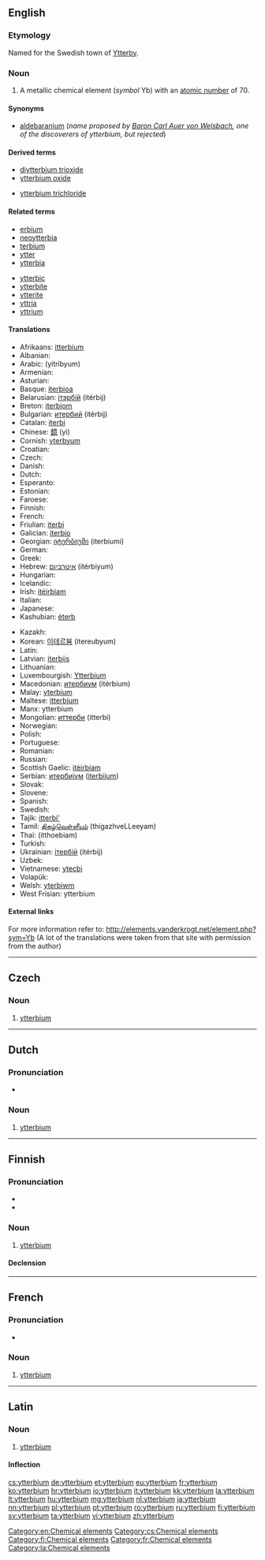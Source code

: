 {{also|Ytterbium}}
==English==
{{elements|Yb|thulium|Tm|lutetium|Lu}}

===Etymology===
Named for the Swedish town of [[w:Ytterby|Ytterby]].

===Noun===
{{en-noun|-}}
{{wikipedia}}

# A metallic chemical element (''symbol'' Yb) with an [[atomic number]] of 70.

====Synonyms====
* [[aldebaranium]] (''name proposed by [[w:Carl Auer von Welsbach|Baron Carl Auer von Welsbach]], one of the discoverers of ytterbium, but rejected'')

====Derived terms====
{{der-top}}
* [[diytterbium trioxide]]
* [[ytterbium oxide]]
{{der-mid}}
* [[ytterbium trichloride]]
{{der-bottom}}

====Related terms====
{{rel-top}}
* [[erbium]]<!--same etymology-->
* [[neoytterbia]]
* [[terbium]]<!--same etymology-->
* [[ytter]]
* [[ytterbia]]
{{rel-mid}}
* [[ytterbic]]
* [[ytterbite]]
* [[ytterite]]
* [[yttria]]
* [[yttrium]]<!--same etymology-->
{{rel-bottom}}

====Translations====
{{trans-top|chemical element}}
* Afrikaans: [[itterbium]]
* Albanian: {{t-|sq|iterb|xs=Albanian}}
* Arabic: {{Arab|[[يتربيوم]]}} (yitríbyum) {{m}}
* Armenian: {{t-|hy|իտերբիում|tr=iterbium}}
* Asturian: {{t|ast|iterbiu|m}}
* Basque: [[iterbioa]]
* Belarusian: [[iтэрбiй]] (itérbij) {{m}}
* Breton: [[iterbiom]]
* Bulgarian: [[итербий]] (itérbij) {{m}}
* Catalan: [[iterbi]]
* Chinese: [[鐿]] (yì)
* Cornish: [[yterbyum]]
* Croatian: {{t+|hr|iterbij}}
* Czech: {{t+|cs|ytterbium}}
* Danish: {{t-|da|ytterbium}}
* Dutch: {{t+|nl|ytterbium|n}}
* Esperanto: {{t-|eo|iterbio|xs=Esperanto}}
* Estonian: {{t-|et|üterbium}}
* Faroese: {{t-|fo|ytterbium|xs=Faroese}}
* Finnish: {{t+|fi|ytterbium}}
* French: {{t+|fr|ytterbium|m}}
* Friulian: [[iterbi]]
* Galician: [[iterbio]]
* Georgian: [[იტერბიუმი]] (iterbiumi)
* German: {{t+|de|Ytterbium|n}}
* Greek: {{t+|el|υττέρβιο|n|tr=yttérvio}}
* Hebrew: [[איטרביום]] (itérbiyum)
* Hungarian: {{t+|hu|itterbium}}
* Icelandic: {{t+|is|ytterbín}}
* Irish: [[itéirbiam]]
* Italian: {{t+|it|itterbio|m}}
* Japanese: {{t+|ja|イッテルビウム|tr=itterubiumu}}
* Kashubian: [[éterb]]
{{trans-mid}}
* Kazakh: {{t-|kk|иттербий|tr=itterbii|sc=Cyrl|xs=Kazakh}}
* Korean: [[이테르븀]] (itereubyum)
* Latin: {{t+|la|ytterbium}}
* Latvian: [[iterbijs]]
* Lithuanian: {{t+|lt|iterbis|xs=Lithuanian}}
* Luxembourgish: [[Ytterbium]]
* Macedonian: [[итербиум]] (itérbium) {{m}}
* Malay: [[yterbium]]
* Maltese: [[itterbjum]]
* Manx: ytterbium
* Mongolian: [[иттерби]] (itterbi)
* Norwegian: {{t-|no|ytterbium}}
* Polish: {{t+|pl|iterb|m}}
* Portuguese: {{t+|pt|itérbio|m}}
* Romanian: {{t+|ro|yterbiu|n}}
* Russian: {{t+|ru|иттербий|m|tr=ittérbij}}
* Scottish Gaelic: [[itèirbiam]]
* Serbian: [[итербиjум]] ([[iterbijum]]) {{m}}
* Slovak: {{t-|sk|ytterbium}}
* Slovene: {{t+|sl|iterbij}}
* Spanish: {{t+|es|iterbio|m}}
* Swedish: {{t+|sv|ytterbium}}
* Tajik: [[itterbi']]
* Tamil: [[திகழ்வெள்ளீயம்]] (thigazhveLLeeyam)
* Thai: {{Thai|[[อิตเทอร์เบียม]]}} (itthoebiam)
* Turkish: {{t+|tr|iterbiyum}}
* Ukrainian: [[iтербiй]] (itérbij) {{m}}
* Uzbek: {{t-|uz|иттербий|tr=itterbiy|sc=Cyrl|xs=Uzbek}}
* Vietnamese: [[ytecbi]]
* Volapük: {{t|vo|lüterbin|xs=Volapük}}
* Welsh: [[yterbiwm]]
* West Frisian: ytterbium
{{trans-bottom}}

====External links====
For more information refer to:
http://elements.vanderkrogt.net/element.php?sym=Yb
(A lot of the translations were taken from that site with permission from the author)

[[Category:en:Chemical elements]]

----

==Czech==

===Noun===
{{cs-noun|g=n}}

# [[#English|ytterbium]] {{gloss|metallic chemical element with an atomic number of 70}}

[[Category:cs:Chemical elements]]

----

==Dutch==
{{wikipedia|lang=nl}}
{{elements|Yb|thulium|Tm|lutetium|Lu|lang=nl}}

===Pronunciation===
* {{audio|Nl-ytterbium.ogg|Audio}}

===Noun===
{{nl-noun|n|-|-}}

# [[#English|ytterbium]]

----

==Finnish==
{{Finnish index|y|t}}
{{wikipedia|lang=fi}}

===Pronunciation===
* {{IPA|/ˈytːerbium/|lang=fi}}
* {{hyphenation|yt|ter|bium}}

===Noun===
{{head|fi|noun}}

# [[#English|ytterbium]]

====Declension====
{{fi-decl-tuoli|ytterbium|nopl=1|i=0}}

[[Category:fi:Chemical elements]]

----

==French==
{{wikipedia|lang=fr}}

===Pronunciation===
* {{IPA|lang=fr|/i.tɛʁ.bjɔm/ }}

===Noun===
{{fr-noun-unc|m}}

# [[#English|ytterbium]]

[[Category:fr:Chemical elements]]

----

==Latin==
{{wikipedia|lang=la}}

===Noun===
{{la-noun|ytterbium|ytterbii|ytterbiī|n|second}}

# [[#English|ytterbium]]

====Inflection====
{{la-decl-2nd-N|ytterbi}}

[[Category:la:Chemical elements]]

[[cs:ytterbium]]
[[de:ytterbium]]
[[et:ytterbium]]
[[eu:ytterbium]]
[[fr:ytterbium]]
[[ko:ytterbium]]
[[hr:ytterbium]]
[[io:ytterbium]]
[[it:ytterbium]]
[[kk:ytterbium]]
[[la:ytterbium]]
[[lt:ytterbium]]
[[hu:ytterbium]]
[[mg:ytterbium]]
[[nl:ytterbium]]
[[ja:ytterbium]]
[[nn:ytterbium]]
[[pl:ytterbium]]
[[pt:ytterbium]]
[[ro:ytterbium]]
[[ru:ytterbium]]
[[fi:ytterbium]]
[[sv:ytterbium]]
[[ta:ytterbium]]
[[vi:ytterbium]]
[[zh:ytterbium]]